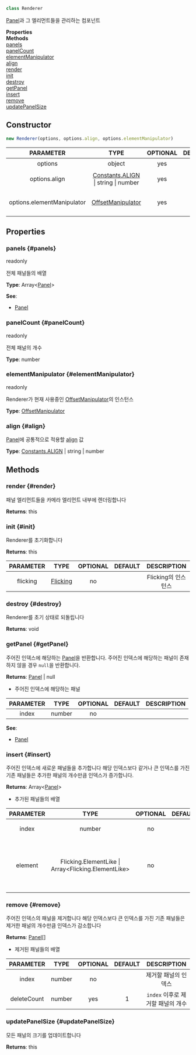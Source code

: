 


```ts
class Renderer
```
[Panel](Panel)과 그 엘리먼트들을 관리하는 컴포넌트

<div className="container">
    <div className="row mb-2"><div className="col col--6"><strong>Properties</strong></div><div className="col col--6"><strong>Methods</strong></div></div>
    <div className="row"><div className="col col--6"><a href="#panels">panels</a><br/><a href="#panelCount">panelCount</a><br/><a href="#elementManipulator">elementManipulator</a><br/><a href="#align">align</a></div><div className="col col--6"><a href="#render">render</a><br/><a href="#init">init</a><br/><a href="#destroy">destroy</a><br/><a href="#getPanel">getPanel</a><br/><a href="#insert">insert</a><br/><a href="#remove">remove</a><br/><a href="#updatePanelSize">updatePanelSize</a></div></div>
  </div>

## Constructor
```ts
new Renderer(options, options.align, options.elementManipulator)
```
|PARAMETER|TYPE|OPTIONAL|DEFAULT|DESCRIPTION|
|:---:|:---:|:---:|:---:|:---:|
|options|object|yes|{}|옵션 오브젝트|
|options.align|[Constants.ALIGN](Constants:ALIGN) \| string \| number|yes||전체 패널에 적용될 [align](Flicking#align) 값|
|options.elementManipulator|[OffsetManipulator](OffsetManipulator)|yes||Renderer가 사용할 [OffsetManipulator](OffsetManipulator)의 인스턴스|


## Properties

### panels {#panels}

<div className="bulma-tags">

<span className="bulma-tag is-warning">readonly</span>


</div>

전체 패널들의 배열

**Type**: Array&lt;[Panel](Panel)&gt;











**See**:
- [Panel](Panel)




### panelCount {#panelCount}

<div className="bulma-tags">

<span className="bulma-tag is-warning">readonly</span>


</div>

전체 패널의 개수

**Type**: number
















### elementManipulator {#elementManipulator}

<div className="bulma-tags">

<span className="bulma-tag is-warning">readonly</span>


</div>

Renderer가 현재 사용중인 [OffsetManipulator](OffsetManipulator)의 인스턴스

**Type**: [OffsetManipulator](OffsetManipulator)
















### align {#align}

<div className="bulma-tags">




</div>

[Panel](Panel)에 공통적으로 적용할 [align](Panel#align) 값

**Type**: [Constants.ALIGN](Constants:ALIGN) \| string \| number
















## Methods

### render {#render}

<div className="bulma-tags">




</div>

패널 엘리먼트들을 카메라 엘리먼트 내부에 렌더링합니다





**Returns**: this













### init {#init}

<div className="bulma-tags">




</div>

Renderer를 초기화합니다





**Returns**: this




|PARAMETER|TYPE|OPTIONAL|DEFAULT|DESCRIPTION|
|:---:|:---:|:---:|:---:|:---:|
|flicking|[Flicking](Flicking)|no||Flicking의 인스턴스|








### destroy {#destroy}

<div className="bulma-tags">




</div>

Renderer를 초기 상태로 되돌립니다





**Returns**: void













### getPanel {#getPanel}

<div className="bulma-tags">




</div>

주어진 인덱스에 해당하는 [Panel](Panel)을 반환합니다. 주어진 인덱스에 해당하는 패널이 존재하지 않을 경우 `null`을 반환합니다.





**Returns**: [Panel](Panel) \| null
- 주어진 인덱스에 해당하는 패널



|PARAMETER|TYPE|OPTIONAL|DEFAULT|DESCRIPTION|
|:---:|:---:|:---:|:---:|:---:|
|index|number|no|||



**See**:
- [Panel](Panel)




### insert {#insert}

<div className="bulma-tags">




</div>

주어진 인덱스에 새로운 패널들을 추가합니다
해당 인덱스보다 같거나 큰 인덱스를 가진 기존 패널들은 추가한 패널의 개수만큼 인덱스가 증가합니다.





**Returns**: Array&lt;[Panel](Panel)&gt;
- 추가된 패널들의 배열



|PARAMETER|TYPE|OPTIONAL|DEFAULT|DESCRIPTION|
|:---:|:---:|:---:|:---:|:---:|
|index|number|no||새로 패널들을 추가할 인덱스|
|element|Flicking.ElementLike \| Array&lt;Flicking.ElementLike&gt;|no||새로운 HTMLElement, 혹은 엘리먼트의 outerHTML, 혹은 그것들의 배열|








### remove {#remove}

<div className="bulma-tags">




</div>

주어진 인덱스의 패널을 제거합니다
해당 인덱스보다 큰 인덱스를 가진 기존 패널들은 제거한 패널의 개수만큼 인덱스가 감소합니다





**Returns**: [Panel](Panel)[]
- 제거된 패널들의 배열



|PARAMETER|TYPE|OPTIONAL|DEFAULT|DESCRIPTION|
|:---:|:---:|:---:|:---:|:---:|
|index|number|no||제거할 패널의 인덱스|
|deleteCount|number|yes|1|`index` 이후로 제거할 패널의 개수|








### updatePanelSize {#updatePanelSize}

<div className="bulma-tags">




</div>

모든 패널의 크기를 업데이트합니다





**Returns**: this














